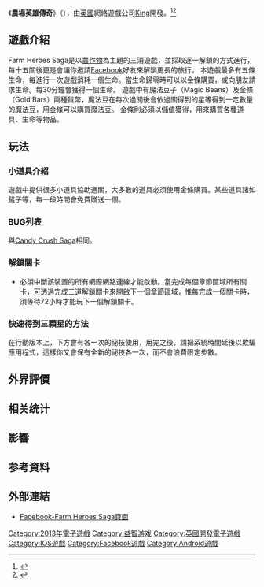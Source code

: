 {{NoteTA
| G1=Games
}}
{{Real world|time=2015-06-12T09:06:19+00:00}}
{{gameguide|time=2015-06-12T09:06:19+00:00}}
{{Infobox video game
| title = 農場英雄傳奇
| english=Farm Heroes Saga
| image =
| caption =
| developer = [[King.com|King.com]]
| released = Facebook： 2013年3月7日
| platforms =[[Facebook|Facebook]]<br />[[iOS|iOS]]<br />[[Android|Android]]
| genre = [[益智遊戲|益智]]
| modes = [[單人遊戲|單人]]
}}

《'''農場英雄傳奇'''》（{{lang-en|Farm Heroes Saga}}），由[[英國|英國]]網絡遊戲公司[[King.com|King]]開發。<ref>{{cite news|title='Farm Heroes' boosts King Digital's profit but shares fall|url=http://news.yahoo.com/farm-heroes-boosts-king-digitals-quarterly-profit-121834962--sector.html|publisher=yahoo news|date=2014-05-07|accessdate=2014-07-26}}</ref><ref>{{cite news|title=King veröffentlicht Farm Heroes Saga für Kindle|url=http://www.newsslash.com/n/3559-king-veroeffentlicht-farm-heroes-saga-fuer-kindle|publisher=Newsslash.com|date=2014-07-17|accessdate=2014-07-26}}</ref>

== 遊戲介紹 ==
Farm Heroes Saga是以[[農作物|農作物]]為主題的三消遊戲，並採取逐一解鎖的方式進行，每十五關後更是會讓你邀請[[Facebook|Facebook]]好友來解鎖更長的旅行。
本遊戲最多有五條生命，每進行一次遊戲消耗一個生命。當生命歸零時可以以金條購買，或向朋友請求生命。每30分鐘會獲得一個生命。
遊戲中有魔法豆子（Magic Beans）及金條（Gold Bars）兩種貨幣，魔法豆在每次過關後會依過關得到的星等得到一定數量的魔法豆，用金條可以購買魔法豆。
金條則必須以儲值獲得，用來購買各種道具、生命等物品。

== 玩法 ==
=== 小道具介紹 ===
遊戲中提供很多小道具協助通關，大多數的道具必須使用金條購買。某些道具諸如鏟子等，每一段時間會免費贈送一個。

=== BUG列表 ===
與[[Candy_Crush_Saga|Candy Crush Saga]]相同。

=== 解鎖關卡 ===
* 必須中斷該裝置的所有網際網路連線才能啟動。當完成每個章節區域所有關卡，可透過完成三道解鎖關卡來開啟下一個章節區域，惟每完成一個關卡時，須等待72小時才能玩下一個解鎖關卡。

=== 快速得到三顆星的方法 ===
在行動版本上，下方會有各一次的祕技使用，用完之後，請把系統時間延後以欺騙應用程式，這樣你又會保有全新的祕技各一次，而不會浪費限定步數。

== 外界評價 ==

== 相关统计 ==

== 影響 ==

== 参考資料 ==
{{Reflist|3}}

== 外部連結 ==
* [https://apps.facebook.com/farmheroes/ Facebook-Farm Heroes Saga頁面]

[[Category:2013年電子遊戲|Category:2013年電子遊戲]]
[[Category:益智游戏|Category:益智游戏]]
[[Category:英國開發電子遊戲|Category:英國開發電子遊戲]]
[[Category:IOS遊戲|Category:IOS遊戲]]
[[Category:Facebook遊戲|Category:Facebook遊戲]]
[[Category:Android遊戲|Category:Android遊戲]]